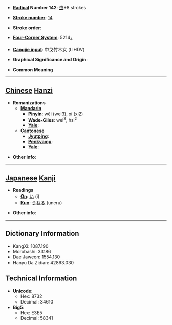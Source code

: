 * '''[[Wiktionary:Chinese radical index| Radical]] Number 142''': [[Wiktionary:Chinese radical index 虫|虫]]+8 strokes

* '''[[Wiktionary:Chinese total strokes index|Stroke number]]''': [[Wiktionary:Chinese total strokes index 14|14]]

* '''Stroke order''': 

* '''[[Wiktionary:Chinese four corner index|Four-Corner System]]''': 5214<sub>4</sub>

* '''[[Wiktionary:Chinese Cangjie index|Cangjie input]]''': 中戈竹木女 (LIHDV)

* '''Graphical Significance and Origin''': 

* '''Common Meaning'''

----

== [[Chinese]] [[Hanzi]] ==

* '''Romanizations'''
** '''[[Mandarin]]'''
*** '''[[Pinyin]]''': wěi (wei3), xí (xi2)
*** '''[[Wade-Giles]]''': wei<sup>3</sup>, hsi<sup>2</sup>
*** '''[[Yale]]''': 
** '''[[Cantonese]]'''
*** '''[[Jyutping]]''':
*** '''[[Penkyamp]]''': 
*** '''[[Yale]]''': 

* '''Other info''': 

----

== [[Japanese]] [[Kanji]] ==

* '''Readings'''
** '''[[On]]''': [[い]] (i)
** '''[[Kun]]''': [[うねる]] (uneru)

* '''Other info''':  

----

== Dictionary Information ==

* KangXi: 1087.190
* Morobashi: 33186
* Dae Jaweon: 1554.130
* Hanyu Da Zidian: 42863.030

== Technical Information ==

* '''Unicode''':
** Hex: 8732
** Decimal: 34610
* '''Big5''':
** Hex: E3E5
** Decimal: 58341